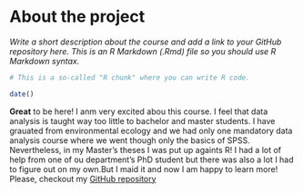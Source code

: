 
# About the project

*Write a short description about the course and add a link to your GitHub repository here. This is an R Markdown (.Rmd) file so you should use R Markdown syntax.*

```r
# This is a so-called "R chunk" where you can write R code.

date()

```
**Great** to be here! I anm very excited abou this course. I feel that data analysis is taught way too little to bachelor and master students. I have grauated from environmental ecology and we had only one mandatory data analysis course where we went though only the basics of SPSS. Nevertheless, in my Master's theses I was put up againts R! I had a lot of help from one of ou department's PhD student but there was also a lot I had to figure out on my own.But I maid it and now I am happy to learn more! Please, checkout my [GitHub repository](https://github.com/ktlahti/IODS-project)

